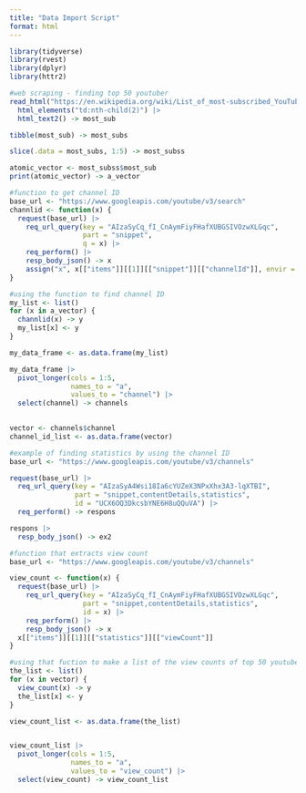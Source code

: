 ```yaml
---
title: "Data Import Script"
format: html
---
```


```r
library(tidyverse)
library(rvest)
library(dplyr)
library(httr2)
```



```r
#web scraping - finding top 50 youtuber
read_html("https://en.wikipedia.org/wiki/List_of_most-subscribed_YouTube_channels") |>
  html_elements("td:nth-child(2)") |>
  html_text2() -> most_sub

tibble(most_sub) -> most_subs

slice(.data = most_subs, 1:5) -> most_subss

atomic_vector <- most_subss$most_sub
print(atomic_vector) -> a_vector

```



```r
#function to get channel ID
base_url <- "https://www.googleapis.com/youtube/v3/search"
channlid <- function(x) {
  request(base_url) |>
    req_url_query(key = "AIzaSyCq_fI_CnAymFiyFHafXUBGSIVOzwXLGqc",
                  part = "snippet",
                  q = x) |>
    req_perform() |>
    resp_body_json() -> x
    assign("x", x[["items"]][[1]][["snippet"]][["channelId"]], envir = .GlobalEnv)
}
```



```r
#using the function to find channel ID
my_list <- list()
for (x in a_vector) {
  channlid(x) -> y
  my_list[x] <- y
} 

my_data_frame <- as.data.frame(my_list)

my_data_frame |>
  pivot_longer(cols = 1:5,
               names_to = "a",
               values_to = "channel") |>
  select(channel) -> channels
  

vector <- channels$channel
channel_id_list <- as.data.frame(vector)
```





```r
#example of finding statistics by using the channel ID
base_url <- "https://www.googleapis.com/youtube/v3/channels"

request(base_url) |>
  req_url_query(key = "AIzaSyA4Wsi18Ia6cYUZeX3NPxXhx3A3-lqXTBI",
                part = "snippet,contentDetails,statistics",
                id = "UCX6OQ3DkcsbYNE6H8uQQuVA") |>
  req_perform() -> respons

respons |>
  resp_body_json() -> ex2
```



```r
#function that extracts view count
base_url <- "https://www.googleapis.com/youtube/v3/channels"

view_count <- function(x) {
  request(base_url) |>
    req_url_query(key = "AIzaSyCq_fI_CnAymFiyFHafXUBGSIVOzwXLGqc",
                  part = "snippet,contentDetails,statistics",
                  id = x) |>
    req_perform() |>
    resp_body_json() -> x
  x[["items"]][[1]][["statistics"]][["viewCount"]]
}
```



```r
#using that fuction to make a list of the view counts of top 50 youtuber
the_list <- list()
for (x in vector) {
  view_count(x) -> y
  the_list[x] <- y
}

view_count_list <- as.data.frame(the_list)


view_count_list |>
  pivot_longer(cols = 1:5,
               names_to = "a",
               values_to = "view_count") |>
  select(view_count) -> view_count_list
```



```r







```









